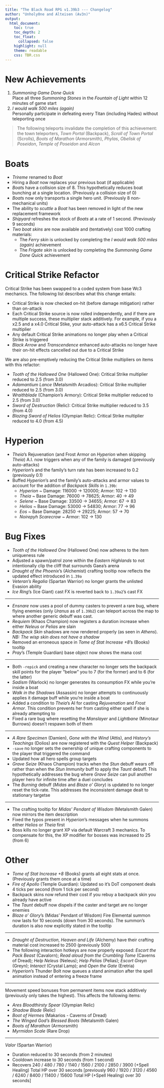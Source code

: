 ```yaml
---
title: "The Black Road RPG v1.39b3 --- Changelog"
author: "Unholy0ne and Alteisen (Av3n)"
output: 
  html_document: 
    toc: true
    toc_depth: 2
    toc_float:
      collapsed: false
    highlight: null
    theme: readable
    css: TBR.css
---
```


# New Achievements

1. *Summoning Game Done Quick*<br>Place all three *Summoning Stones* in the *Fountain of Light* within 12 minutes of game start
2. *I would walk 500 miles (again)*<br>Personally participate in defeating every Titan (including Hades) without teleporting once

> The following teleports invalidate the completion of this achievement: the town teleporters, *Town Portal* (Backpack), *Scroll of Town Portal* (Scrolls), *Boots of Marathon* (Armorsmith), *Phylas*, *Obelisk of Poseidon*, *Temple of Poseidon* and *Alcon*


# Boats

- *Trireme* renamed to *Boat*
- Hiring a *Boat* now replaces your previous boat (if applicable)
- *Boat*s have a collision size of 8. This hypothetically reduces boat bunching at a single location. (Previously a collision size of 0)
- *Boat*s now only transports a single hero unit. (Previously 8 non-mechanical units)
- The ability to *scuttle* a *Boat* has been removed in light of the new replacement framework
- *Shipyard* refreshes the stock of *Boats* at a rate of 1 second. (Previously 9 seconds)
- *Two boat skins* are now available and (tentatively) cost 1000 crafting materials:
  + The *Ferry skin* is unlocked by completing the *I would walk 500 miles (again)* achievement
  + The *Frigate skin* is unlocked by completing the *Summoning Game Done Quick* achievement
  
# Critical Strike Refactor
Critical Strike has been swapped to a coded system from base Wc3 mechanics. The following list describes what this change entails: 

- Critical Strike is now checked on-hit (before damage mitigation) rather than on-attack
- Each Critical Strike source is now rolled independently, and if there are multiple success, these multiplier stack additively. For example, if you a x2.5 and a x4.0 Critical Stike, your auto-attack has a x6.5 Critical Strike multiplier
- Any default Critical Strike animations no longer play when a Critical Strike is triggered
- *Black Arrow* and *Transcendence* enhanced auto-attacks no longer have their on-hit effects cancelled out due to a Critical Strike

We are also pre-emptively reducing the Critical Strike multipliers on items with this refactor:

- *Tooth of the Hallowed One* (Hallowed One): Critical Strike multiplier reduced to 2.5 (from 3.0)
- *Adamantium Lance* (Metalsmith Arcadios): Critical Strike multiplier reduced to 2.5 (from 3.0)
- *Wraithblade* (Champion's Armory): Critical Strike multiplier reduced to 2.5 (from 3.0)
- *Sword of Destruction* (Relic): Critical Strike multiplier reduced to 3.5 (from 4.0)
- *Blazing Sword of Helios* (Olympian Relic): Critical Strike multiplier reduced to 4.0 (from 4.5)
  
# Hyperion
  
- *Theia*'s Rejuvenation (and Frost Armor on *Hyperion* when skipping *Theia*) A.I. now triggers when any of the family is damaged (previously auto-attacks)
- *Hyperion*'s and the family's turn rate has been increased to 0.2 (previously 0.1)
- Buffed *Hyperion*'s and the family's auto-attacks and armor values to account for the addition of *Backpack Skills* in `1.39b`:
  + *Hyperion* ~ Damage: 116000 → 120000; Armor: 102 → 130
  + *Theia* ~ Base Damage: 76000 → 78625; Armor: 40 → 49
  + *Selene* ~ Base Damage: 33500 → 34655; Armor: 67 → 83
  + *Helios* ~ Base Damage: 53000 → 54830; Armor: 77 → 96
  + *Eos* ~ Base Damage: 28250 → 29225; Armor: 57 → 70
  + *Noirepyh Scarecrow* ~ Armor: 102 → 130

# Bug Fixes

- *Tooth of the Hallowed One* (Hallowed One) now adheres to the item uniqueness rule
- Adjusted a spawn/patrol zone within the *Eastern Highlands* to not intentionally clip the cliff that surrounds Gaea's arena
- *Draught of the Phoenix*'s (Alchemist) crafting tooltip now reflects the updated effect introduced in `1.39a`
- *Veteran's Regalia* (Spartan Warrior) no longer grants the unlisted Evasion ability
- *Ice Ring*'s (Ice Giant) cast FX is reverted back to `1.39a2`'s cast FX

---

- *Ensnare* now uses a pool of dummy casters to prevent a rare bug, where flying enemies (only *Uranus* as of `1.39b2`) can teleport across the map to where another generic debuff was cast. 
- *Requiem* (Khaos Champion) now registers a duration increase when either *Neleus* or *Pelias* are slain
- *Backpack Skin* shadows are now rendered properly (as seen in *Athens*). *NB: The wisp skin does not have a shadow*
- Removed an erroneous space in *Tome of Stat Increase +8*'s (Books) tooltip
- *Pray*'s (Temple Guardian) base object now shows the mana cost

---

- Both `-repick` and creating a new character no longer sets the backpack skill points for the player "below" you to 7 (for the former) and to 6 (for the latter)
- *Sadism* (Warlock) no longer generates its consumption FX while you're inside a boat
- *Walk in the Shadows* (Assassin) no longer attempts to continuously applies it damage buff while you're inside a boat
- Added a condition to *Theia*'s AI for casting *Rejuvenation* and *Frost Armor*. This condition prevents her from casting either spell if she is already attempting to
- Fixed a rare bug where resetting the *Manslayer* and *Lightbane* (Minotaur Burrows) doesn't respawn both of them

---

- *A Rare Specimen* (Damien), *Gone with the Wind* (Attis), and *History's Teachings* (Dolios) are now registered with the *Quest Helper* (Backpack)
- `-save` no longer sets the ownership of unique crafting components to the player that triggered the command
- Updated how all hero spells group targets
- *Grave Seize* (Khaos Champion) tracks when the *Stun* debuff wears off rather than when the *Stun Immunity* buff to apply the *Taunt* debuff. This hypothetically addresses the bug where *Grave Seize* can pull another player hero for infinite time after a duel concludes
- The *Burning* debuff (*Midas* and *Blaze o' Glory*) is updated to no longer reset the tick-rate. This addresses the inconsistent damage dealt to stationary targetse

---

- The crafting tooltip for *Midas' Pendant of Wisdom* (Metalsmith Galen) now mirrors the item description
- Fixed the typos present in *Hyperion*'s messages when he summons either *Helios* or *Theia* first
- Boss kills no longer grant XP via default Warcraft 3 mechanics. To compensate for this, the XP modifier for bosses was increased to 25 (from 6)

# Other

- *Tome of Stat Increase +8* (Books) grants all eight stats at once. (Previously grants them once at a time)
- *Fire of Apollo* (Temple Guardian): Updated so it's DoT component deals 4 ticks per second (from 1 tick per second)
- Backpack skins now refund their cost if you rebuy a backpack skin you already have active
- The *Taunt* debuff now dispels if the caster and target are no longer enemies
- *Blaze o' Glory*'s (Midas' Pendant of Wisdom) Fire Elemental summon now lasts for 10 seconds (down from 30 seconds). The summon's duration is also now explicitly stated in the tooltip

---

- *Draught of Destruction, Heaven and Life* (Alchemy) have their crafting material cost increased to 2500 (previously 500)
- The following interaction hotkeys are now properly exposed: *Escort the Pack Beast* (Cavalorn); *Read aloud from the Crumbling Tome* (Caverns of Dread); *Help Neleus* (Neleus); *Help Pelias* (Pelias); *Escort Greyn* (Greyn); *Interact* (Crystal Lamp); and *Open the Gate* (Eretria)
- *Hyperion*'s Thunder Bolt now queues a stand animation after the spell animation instead of entering a freeze frame

---

Movement speed bonuses from permanent items now stack additively (previously only takes the highest). This affects the following items:

- *Ares Bloodthirsty Spear* (Olympian Relic)
- *Shadow Blade* (Relic)
- *Boot of Hermes* (Makarios - Caverns of Dread)
- *The Winged God's Blessed Boots* (Metalsmith Galen)
- *Boots of Marathon* (Armorsmith)
- *Myrmidon Scale* (Rare Drop)

---

*Valor* (Spartan Warrior)

- Duration reduced to 30 seconds (from 2 minutes)
- Cooldown increase to 30 seconds (from 1 second)
- Recovers 240 / 480 / 780 / 1140 / 1560 / 2100 / 2850 / 3900 (+Spell Healing) Total HP over 30 seconds [previously 960 / 1920 / 3120 / 4560 / 6240 / 8400 / 11400 / 15600 Total HP (+Spell Healing) over 30 seconds]
